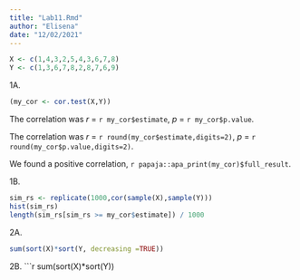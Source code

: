 ```yaml
---
title: "Lab11.Rmd"
author: "Elisena"
date: "12/02/2021"
---
```


```r
X <- c(1,4,3,2,5,4,3,6,7,8)
Y <- c(1,3,6,7,8,2,8,7,6,9)
```

1A.

```r

(my_cor <- cor.test(X,Y))
```
   
The correlation was $r$ = `r my_cor$estimate`, $p$ = `r my_cor$p.value`.

The correlation was $r$ = `r round(my_cor$estimate,digits=2)`, $p$ = `r round(my_cor$p.value,digits=2)`.

We found a positive correlation, `r papaja::apa_print(my_cor)$full_result`.

   
1B.
```r
sim_rs <- replicate(1000,cor(sample(X),sample(Y)))
hist(sim_rs)
length(sim_rs[sim_rs >= my_cor$estimate]) / 1000
```
   

2A.
```r
sum(sort(X)*sort(Y, decreasing =TRUE))
```


2B.
```r
sum(sort(X)*sort(Y))